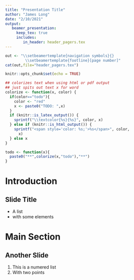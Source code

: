 ```yaml
---
title: "Presentation Title"
author: "James Long"
date: "2/10/2021"
output:
   beamer_presentation:
     keep_tex: true
     includes:
        in_header: header_pagers.tex
---
```


```r
out <- "\\setbeamertemplate{navigation symbols}{}
         \\setbeamertemplate{footline}[page number]"
cat(out,file="header_pagers.tex")
```


```r
knitr::opts_chunk$set(echo = TRUE)

## colorizes text when using html or pdf output
## just spits out text x for word
colorize <- function(x, color) {
  if(color=="todo"){
    color <- "red"
    x <- paste0("TODO: ",x)
  }
  if (knitr::is_latex_output()) {
    sprintf("\\textcolor{%s}{%s}", color, x)
  } else if (knitr::is_html_output()) {
    sprintf("<span style='color: %s;'>%s</span>", color, 
      x)
  } else x
}

todo <- function(x){
  paste0("**",colorize(x,"todo"),"**")
}
```


# Introduction

## Slide Title

* A list
* with some elements

# Main Section

## Another Slide

1. This is a numered list
2. With two points

